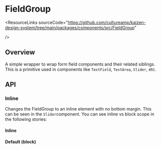 
<Meta of={FieldGroupStories} />

# FieldGroup

<ResourceLinks
  sourceCode="https://github.com/cultureamp/kaizen-design-system/tree/main/packages/components/src/FieldGroup"

/>

<KAIOInstallation exportNames="FieldGroup" />

## Overview

A simple wrapper to wrap form field components and their related siblings. This is a primitive used in components like `TextField`, `TextArea`, `Slider`, etc.

<Canvas of={FieldGroupStories.Playground} />
<Controls of={FieldGroupStories.Playground} />

## API

### Inline
Changes the FieldGroup to an inline element with no bottom margin. This can be seen in the `Slider`<LinkTo pageId="components-slider--docs">component</LinkTo>. You can see inline vs block scope in the following stories:

#### Inline
<Canvas of={FieldGroupStories.Inline} />

#### Default (block)

<Canvas of={FieldGroupStories.Default} />
